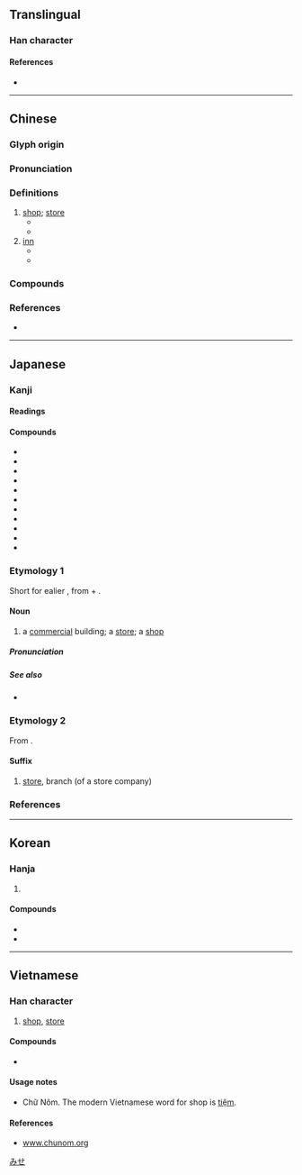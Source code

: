 {{also|坫}}
{{character info/new}}
==Translingual==
{{stroke order|strokes=8}}

===Han character===
{{Han char|rn=53|rad=广|as=05|sn=8|four=00261|canj=IYR|ids=⿸广占}}

====References====
* {{Han ref|kx=0344.110|dkj=09267|dj=0654.010|hdz=20876.060|uh=5E97|ud=24215|bh=A9B1|bd=43441}}

----

==Chinese==
{{zh-forms}}
{{zh-wp}}

===Glyph origin===
{{Han etym}}
{{Han compound|ls=psc|广|占|c1=s|c2=p|t1=lean-to}}

===Pronunciation===
{{zh-pron
|m=diàn
|ma=y
|m-s=
|dg=дян3
|c=dim3
|c-t=
|g=dien4
|h=pfs=tiam;gd=diam4
|j=die2
|mb=da̿ng
|md=dáing
|mn=tiàm/xm:tàiⁿ/qz:tùiⁿ
|mn_note=Xiamen, Quanzhou: tiàm - literary; tàiⁿ/tùiⁿ - vernacular
|mn-t=diam3
|w=2ti
|x=dienn4
|mc=y
|oc=y
|cat=n
}}

===Definitions===
{{zh-hanzi}}

# [[shop]]; [[store]] {{zh-mw|m:家}}
#* {{zh-x|上 禮拜 我 在 那 家 店 買 了 一 件 新 外套|I got a new coat in that store last week.}}
#* {{zh-x|那 家 店 有 很 多 家具 可 供 挑選。|That store has a good selection of furniture.}}
# [[inn]] {{zh-mw|m:家}}
#* {{zh-x|客店|small hotel, inn}}
#* {{zh-x|旅店|small hotel, inn}}

===Compounds===
{{zh-der|亭彩店|住店|倒店|夫妻店|五量店|店長|店面廣告|小店|情趣商店|店名|店頭|免稅商店|客店|店肆|咖啡店|店頭市場|店章|店面|店鋪|店都知|店東|店底|店小二|店家|店子|店夥|店員|店保|店主|平價商店|剃頭店|下店|專賣店|便利商店|周口店|大飯店|商旅店|商店|官店|學店|出店|加盟店|友誼商店|娼店|分店|招商店|板門店|熟切店|百貨店|新店溪|打火店|沒店三|新店|支店|禮品店|盤店|村居野店|燈火店|特約商店|直賣店|斗店|書店|正店|押店|旅店|理髮店|道店|電子店面|線上書店|裱褙店|紙紮店|總店|飯店回蔥|馬店|裁縫店|速食店|裱畫店|馬店買豬|連鎖商店|菸紙店|飯店|黑店|麵店|起火店|開店|賊店|薦頭店|零售店|郵購商店|老店|野店|酒店|雜貨店|量販店|討店|網路花店|連鎖店|褙裱店|關店|雞毛店|網路書店|青年商店|茅店|草橋店|腳店|茆店|店屋|藥店|煙店|楊店|殷店|草店|萬福店|卸甲店|七姑店|萬店|何店|郝店|吳店|李店|駱店|王子店|漿溪店|川店|圪壋店|三店|中心店|梅店|陳店|巡店|駐馬店|嚴店|棗店|田店|木子店|但店|店埡|太平店|唐店|劉店|馬家店|顧家店|王店|姚家店|衛店|季店|習家店|軍店|下新店|陡坡店|楊貴店|車家店|下辛店|曾店|胡金店|何陽店|鄭店|文具店|冊店|饅頭店|西卅店|雷家店|段店|陶店|陳化店|彭店}}

===References===
* {{thcwd|3836}}

{{zh-cat|Elementary}}

----

==Japanese==

===Kanji===
{{ja-kanji|grade=2|rs=广05}}

====Readings====
{{ja-readings
|goon=てん<てん<てむ
|kanon=てん<てん<てむ
|kun=みせ-, たな-
}}

====Compounds====
* {{ja-r|代%理%店|だい%り%てん}}
* {{ja-r|本%店|ほん%てん}}
* {{ja-r|百%貨%店|ひゃっ%か%てん}}
* {{ja-r|店%先|みせ%さき}}
* {{ja-r|支%店|し%てん}}
* {{ja-r|書%店|しょ%てん}}
* {{ja-r|店%子|たな%こ}}
* {{ja-r|店%員|てん%いん}}
* {{ja-r|店%内|てん%ない}}
* {{ja-r|店%舗|てん%ぽ}}
* {{ja-r|店%頭|てん%とう}}

===Etymology 1===
Short for ealier {{ja-r|見せ棚|みせだな}}, from {{ja-r|見せる|みせる|to show}} + {{ja-r|棚|たな|shelf}}.

====Noun====
{{ja-noun|みせ}}

# a [[commercial]] building; a [[store]]; a [[shop]]

=====Pronunciation=====
{{ja-pron|みせ|acc=2|acc_ref=ZAJ}}

=====See also=====
* {{ja-r|ショップ}}

===Etymology 2===
From {{der|ja|ltc|-}} {{ltc-l|店}}.

====Suffix====
{{ja-pos|suffix|てん}}

# [[store]], branch (of a store company)

===References===
<references/>

[[Category:Japanese basic words|みせ]]

----

==Korean==

===Hanja===
{{ko-hanja|가게|점}}

# {{hanja form of|점|[[store]]}}

====Compounds====
* {{ko-l|서점|書店}}
* {{ko-l|편의점|便宜店}}

----

==Vietnamese==

===Han character===
{{vi-hantu|[[điếm]], [[đám]], [[điệm]], [[tiệm]], [[đêm]], [[xóm]]|rs=广05}}

# [[shop]], [[store]]

====Compounds====
* {{l|vi|店𫗒|tr=[[tiệm ăn]]}}

====Usage notes====
* Chữ Nôm. The modern Vietnamese word for shop is [[tiệm]].

====References====
* [http://www.chunom.org/pages/店 www.chunom.org]